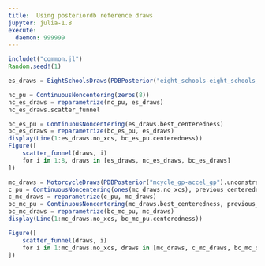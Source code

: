 ```yaml
---
title:  Using posteriordb reference draws
jupyter: julia-1.8
execute:
  daemon: 999999
---
```


```julia
includet("common.jl")
Random.seed!(1) 
```
```julia
es_draws = EightSchoolsDraws(PDBPosterior("eight_schools-eight_schools_centered").unconstrained_draws)

nc_pu = ContinuousNoncentering(zeros(8))
nc_es_draws = reparametrize(nc_pu, es_draws)
nc_es_draws.scatter_funnel

bc_es_pu = ContinuousNoncentering(es_draws.best_centeredness)
bc_es_draws = reparametrize(bc_es_pu, es_draws)
display(Line(1:es_draws.no_xcs, bc_es_pu.centeredness))
Figure([
    scatter_funnel(draws, i)
    for i in 1:8, draws in [es_draws, nc_es_draws, bc_es_draws]
])
```  
```julia
mc_draws = MotorcycleDraws(PDBPosterior("mcycle_gp-accel_gp").unconstrained_draws)
c_pu = ContinuousNoncentering(ones(mc_draws.no_xcs), previous_centeredness=0) 
c_mc_draws = reparametrize(c_pu, mc_draws)
bc_mc_pu = ContinuousNoncentering(mc_draws.best_centeredness, previous_centeredness=0)
bc_mc_draws = reparametrize(bc_mc_pu, mc_draws)
display(Line(1:mc_draws.no_xcs, bc_mc_pu.centeredness))

Figure([
    scatter_funnel(draws, i)
    for i in 1:mc_draws.no_xcs, draws in [mc_draws, c_mc_draws, bc_mc_draws]
])   
```   